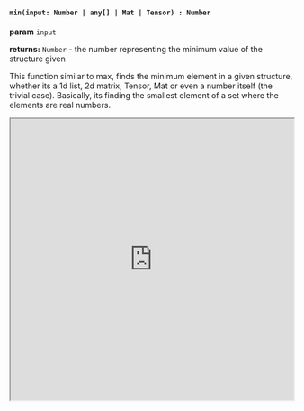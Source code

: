 

#### `min(input: Number | any[] | Mat | Tensor) : Number`

**param** `input` 

**returns:** `Number` - the number representing the minimum value of the structure given

This function similar to max, finds the minimum element in a given structure, whether its a 1d list, 2d matrix, Tensor, Mat or even a number itself (the trivial case). Basically, its finding the smallest element of a set where the elements are real numbers. 



<iframe src="https://hlab.app/s/docs/hbook_min"
    width="100%"
    height="500px">
</iframe>